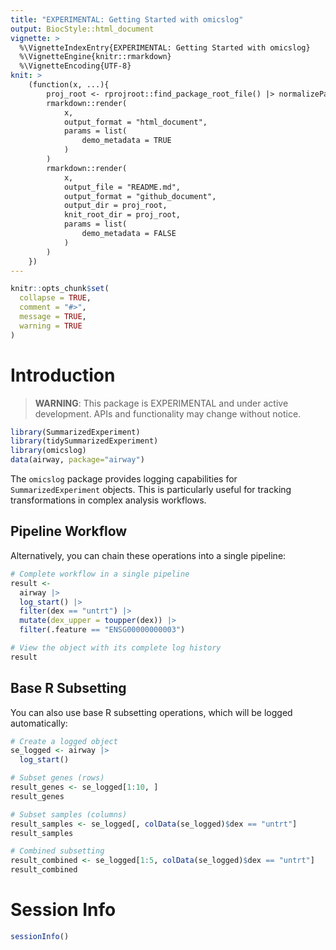 ```yaml
---
title: "EXPERIMENTAL: Getting Started with omicslog"
output: BiocStyle::html_document
vignette: >
  %\VignetteIndexEntry{EXPERIMENTAL: Getting Started with omicslog}
  %\VignetteEngine{knitr::rmarkdown}
  %\VignetteEncoding{UTF-8}
knit: >
    (function(x, ...){
        proj_root <- rprojroot::find_package_root_file() |> normalizePath()
        rmarkdown::render(
            x,
            output_format = "html_document",
            params = list(
                demo_metadata = TRUE
            )
        )
        rmarkdown::render(
            x,
            output_file = "README.md",
            output_format = "github_document",
            output_dir = proj_root,
            knit_root_dir = proj_root,
            params = list(
                demo_metadata = FALSE
            )
        )
    })
---
```


```r
knitr::opts_chunk$set(
  collapse = TRUE,
  comment = "#>",
  message = TRUE,
  warning = TRUE
)
```

# Introduction

> **WARNING**: This package is EXPERIMENTAL and under active development. APIs and functionality may change without notice.

```r
library(SummarizedExperiment)
library(tidySummarizedExperiment)
library(omicslog)
data(airway, package="airway")
```

The `omicslog` package provides logging capabilities for `SummarizedExperiment` objects. 
This is particularly useful for tracking transformations in complex analysis workflows.

## Pipeline Workflow

Alternatively, you can chain these operations into a single pipeline:

```r
# Complete workflow in a single pipeline
result <- 
  airway |>
  log_start() |>
  filter(dex == "untrt") |>
  mutate(dex_upper = toupper(dex)) |>
  filter(.feature == "ENSG00000000003")

# View the object with its complete log history
result
```

## Base R Subsetting

You can also use base R subsetting operations, which will be logged automatically:

```r
# Create a logged object
se_logged <- airway |>
  log_start()

# Subset genes (rows)
result_genes <- se_logged[1:10, ]
result_genes

# Subset samples (columns)
result_samples <- se_logged[, colData(se_logged)$dex == "untrt"]
result_samples

# Combined subsetting
result_combined <- se_logged[1:5, colData(se_logged)$dex == "untrt"]
result_combined
```

# Session Info

```r
sessionInfo()
``` 
